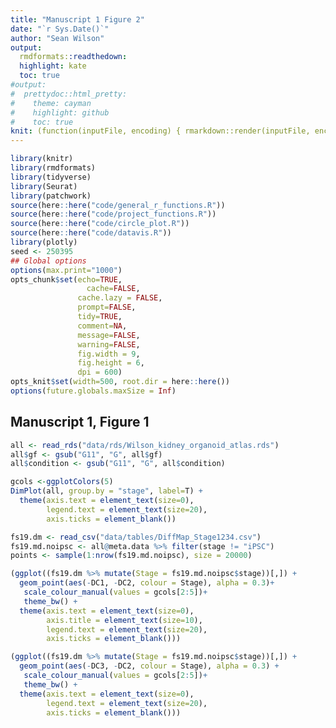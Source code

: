 ```yaml
---
title: "Manuscript 1 Figure 2"
date: "`r Sys.Date()`"
author: "Sean Wilson"
output:
  rmdformats::readthedown:
  highlight: kate
  toc: true
#output:
#  prettydoc::html_pretty:
#    theme: cayman
#    highlight: github
#    toc: true
knit: (function(inputFile, encoding) { rmarkdown::render(inputFile, encoding = encoding, output_dir = here::here("docs/"))})
---
```


```r
library(knitr)
library(rmdformats)
library(tidyverse)
library(Seurat)
library(patchwork)
source(here::here("code/general_r_functions.R"))
source(here::here("code/project_functions.R"))
source(here::here("code/circle_plot.R"))
source(here::here("code/datavis.R"))
library(plotly)
seed <- 250395
## Global options
options(max.print="1000")
opts_chunk$set(echo=TRUE,
	             cache=FALSE,
               cache.lazy = FALSE,
               prompt=FALSE,
               tidy=TRUE,
               comment=NA,
               message=FALSE,
               warning=FALSE,
               fig.width = 9,
               fig.height = 6,
               dpi = 600)
opts_knit$set(width=500, root.dir = here::here())
options(future.globals.maxSize = Inf)

```

## Manuscript 1, Figure 1

```r
all <- read_rds("data/rds/Wilson_kidney_organoid_atlas.rds")
all$gf <- gsub("G11", "G", all$gf)
all$condition <- gsub("G11", "G", all$condition)
```


```r
gcols <-ggplotColors(5)
DimPlot(all, group.by = "stage", label=T) + 
  theme(axis.text = element_text(size=0),
        legend.text = element_text(size=20),
        axis.ticks = element_blank())
```


```r
fs19.dm <- read_csv("data/tables/DiffMap_Stage1234.csv")
fs19.md.noipsc <- all@meta.data %>% filter(stage != "iPSC")
points <- sample(1:nrow(fs19.md.noipsc), size = 20000)
```




```r
(ggplot((fs19.dm %>% mutate(Stage = fs19.md.noipsc$stage))[,]) +
  geom_point(aes(-DC1, -DC2, colour = Stage), alpha = 0.3)+
   scale_colour_manual(values = gcols[2:5])+ 
   theme_bw() +
  theme(axis.text = element_text(size=0),
        axis.title = element_text(size=10),
        legend.text = element_text(size=20),
        axis.ticks = element_blank()))

(ggplot((fs19.dm %>% mutate(Stage = fs19.md.noipsc$stage))[,]) +
  geom_point(aes(-DC3, -DC2, colour = Stage), alpha = 0.3) +
   scale_colour_manual(values = gcols[2:5])+ 
   theme_bw() +
  theme(axis.text = element_text(size=0),
        legend.text = element_text(size=20),
        axis.ticks = element_blank()))
```


